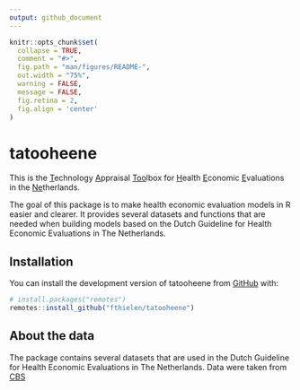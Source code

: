 ```yaml
---
output: github_document
---
```


<!-- README.md is generated from README.Rmd. Please edit that file -->

```r
knitr::opts_chunk$set(
  collapse = TRUE,
  comment = "#>",
  fig.path = "man/figures/README-",
  out.width = "75%",
  warning = FALSE,
  message = FALSE,
  fig.retina = 2,
  fig.align = 'center'
)
```

# tatooheene

This is the [T]{.underline}echnology [A]{.underline}ppraisal [Too]{.underline}lbox for [H]{.underline}ealth [E]{.underline}conomic [E]{.underline}valuations in the [Ne]{.underline}therlands.

The goal of this package is to make health economic evaluation models in R easier and clearer. It provides several datasets and functions that are needed when building models based on the Dutch Guideline for Health Economic Evaluations in The Netherlands.

## Installation

You can install the development version of tatooheene from [GitHub](https://github.com/) with:

``` r
# install.packages("remotes")
remotes::install_github("fthielen/tatooheene")
```

## About the data

The package contains several datasets that are used in the Dutch Guideline for Health Economic Evaluations in The Netherlands. Data were taken from [CBS](www.cbs.nl)
